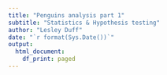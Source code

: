 ```yaml
---
title: "Penguins analysis part 1"
subtitle: "Statistics & Hypothesis testing"
author: "Lesley Duff"
date: "`r format(Sys.Date())`"
output:
  html_document:
    df_print: paged
---
```

